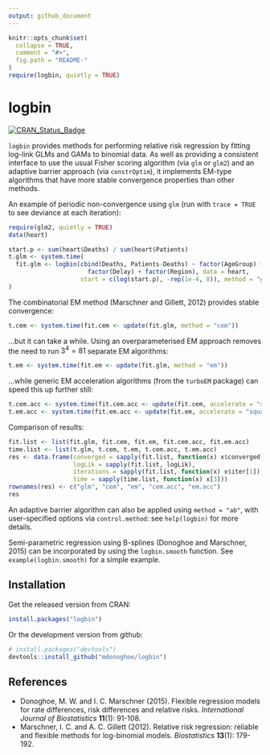```yaml
---
output: github_document
---
```


<!-- README.md is generated from README.Rmd. Please edit that file -->

```r
knitr::opts_chunk$set(
  collapse = TRUE,
  comment = "#>",
  fig.path = "README-"
)
require(logbin, quietly = TRUE)
```

# logbin

[![CRAN_Status_Badge](http://www.r-pkg.org/badges/version/logbin)](https://cran.r-project.org/package=logbin)

`logbin` provides methods for performing relative risk regression by fitting log-link GLMs and GAMs to binomial data. As well as providing a consistent interface to use the usual Fisher scoring algorithm (via `glm` or `glm2`) and an adaptive barrier approach (via `constrOptim`), it implements EM-type algorithms that have more stable convergence properties than other methods.

An example of periodic non-convergence using `glm` (run with `trace = TRUE` to see deviance at each iteration):

```r
require(glm2, quietly = TRUE)
data(heart)

start.p <- sum(heart$Deaths) / sum(heart$Patients)
t.glm <- system.time(
  fit.glm <- logbin(cbind(Deaths, Patients-Deaths) ~ factor(AgeGroup) + factor(Severity) + 
                      factor(Delay) + factor(Region), data = heart,
                    start = c(log(start.p), -rep(1e-4, 8)), method = "glm", maxit = 10000)
)
```

The combinatorial EM method (Marschner and Gillett, 2012) provides stable convergence:
```r
t.cem <- system.time(fit.cem <- update(fit.glm, method = "cem"))
```

...but it can take a while. Using an overparameterised EM approach removes the need to run $3^4 = 81$ separate EM algorithms:
```r
t.em <- system.time(fit.em <- update(fit.glm, method = "em"))
```

...while generic EM acceleration algorithms (from the `turboEM` package) can speed this up further still:
```r
t.cem.acc <- system.time(fit.cem.acc <- update(fit.cem, accelerate = "squarem"))
t.em.acc <- system.time(fit.em.acc <- update(fit.em, accelerate = "squarem"))
```

Comparison of results:
```r
fit.list <- list(fit.glm, fit.cem, fit.em, fit.cem.acc, fit.em.acc)
time.list <- list(t.glm, t.cem, t.em, t.cem.acc, t.em.acc)
res <- data.frame(converged = sapply(fit.list, function(x) x$converged),
                  logLik = sapply(fit.list, logLik),
                  iterations = sapply(fit.list, function(x) x$iter[1]),
                  time = sapply(time.list, function(x) x[3]))
rownames(res) <- c("glm", "cem", "em", "cem.acc", "em.acc")
res
```

An adaptive barrier algorithm can also be applied using `method = "ab"`, with user-specified options via `control.method`: see `help(logbin)` for more details.

Semi-parametric regression using B-splines (Donoghoe and Marschner, 2015) can be incorporated by using the `logbin.smooth` function. See `example(logbin.smooth)` for a simple example.

## Installation

Get the released version from CRAN:

```r
install.packages("logbin")
```

Or the development version from github:

```r
# install.packages("devtools")
devtools::install_github("mdonoghoe/logbin")
```

## References
* Donoghoe, M. W. and I. C. Marschner (2015). Flexible regression models for rate differences, risk differences and relative risks. _International Journal of Biostatistics_ __11__(1): 91-108.
* Marschner, I. C. and A. C. Gillett (2012). Relative risk regression: reliable and flexible methods for log-binomial models. _Biostatistics_ __13__(1): 179-192.